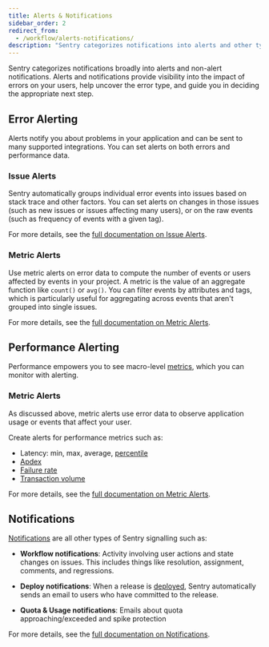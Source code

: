 ```yaml
---
title: Alerts & Notifications
sidebar_order: 2
redirect_from:
  - /workflow/alerts-notifications/
description: "Sentry categorizes notifications into alerts and other types of notifications. Learn more about how these are managed."
---
```


Sentry categorizes notifications broadly into alerts and non-alert notifications. Alerts and notifications provide visibility into the impact of errors on your users, help uncover the error type, and guide you in deciding the appropriate next step.

## Error Alerting

Alerts notify you about problems in your application and can be sent to many supported integrations. You can set alerts on both errors and performance data.

### Issue Alerts

Sentry automatically groups individual error events into issues based on stack trace and other factors. You can set alerts on changes in those issues (such as new issues or issues affecting many users), or on the raw events (such as frequency of events with a given tag).

For more details, see the [full documentation on Issue Alerts](/product/alerts-notifications/alerts/#issue-alerts).

### Metric Alerts

Use metric alerts on error data to compute the number of events or users affected by events in your project. A metric is the value of an aggregate function like `count()` or `avg()`. You can filter events by attributes and tags, which is particularly useful for aggregating across events that aren't grouped into single issues.

For more details, see the [full documentation on Metric Alerts](/product/alerts-notifications/alerts/#metric-alerts).

## Performance Alerting

Performance empowers you to see macro-level [metrics](/product/performance/metrics/), which you can monitor with alerting.

### Metric Alerts

As discussed above, metric alerts use error data to observe application usage or events that affect your user.

Create alerts for performance metrics such as:

- Latency: min, max, average, [percentile](/product/performance/metrics/#p75-threshold)
- [Apdex](/product/performance/metrics/#apdex)
- [Failure rate](/product/performance/metrics/#failure-rate)
- [Transaction volume](/product/performance/metrics/#frequency)

For more details, see the [full documentation on Metric Alerts](/product/alerts-notifications/alerts/#metric-alerts).

## Notifications

[Notifications](/product/alerts-notifications/notifications/) are all other types of Sentry signalling such as:

- **Workflow notifications**: Activity involving user actions and state changes on issues. This includes things like resolution, assignment, comments, and regressions.

- **Deploy notifications**: When a release is [deployed](/product/alerts-notifications/notifications/#deploy), Sentry automatically sends an email to users who have committed to the release.

- **Quota & Usage notifications**: Emails about quota approaching/exceeded and spike protection

For more details, see the [full documentation on Notifications](/product/alerts-notifications/notifications/).
